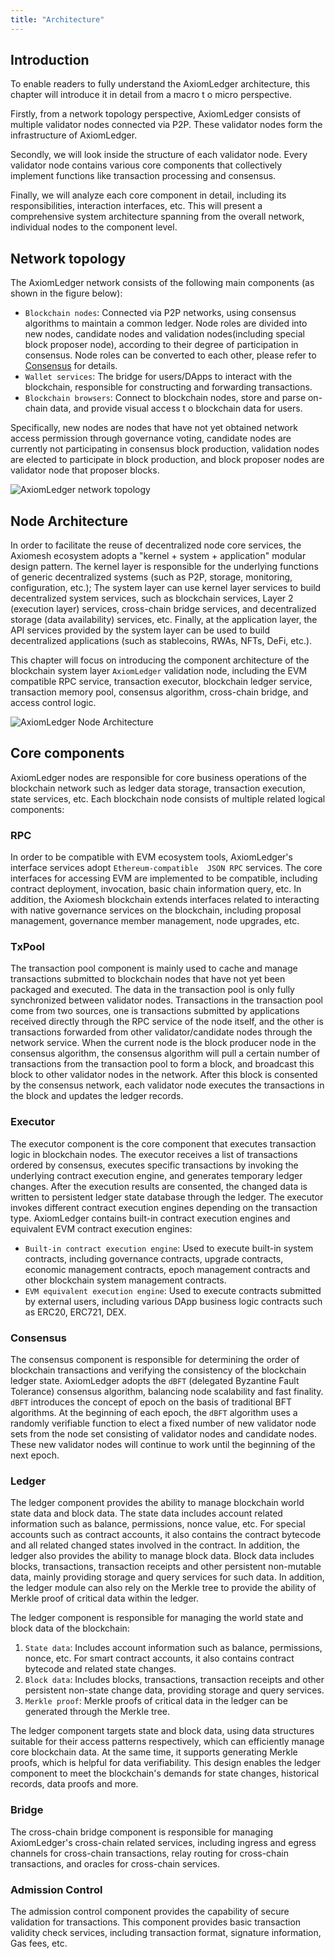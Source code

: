 ```yaml
---
title: "Architecture"
---
```


## Introduction

To enable readers to fully understand the AxiomLedger architecture, this chapter will introduce it in detail from a macro t
o micro perspective.

Firstly, from a network topology perspective, AxiomLedger consists of multiple validator nodes connected via P2P. 
These validator nodes form the infrastructure of AxiomLedger.

Secondly, we will look inside the structure of each validator node. Every validator node contains various core components 
that collectively implement functions like transaction processing and consensus. 

Finally, we will analyze each core component in detail, including its responsibilities, interaction interfaces, etc. 
This will present a comprehensive system architecture spanning from the overall network, individual nodes to the 
component level.

## Network topology

The AxiomLedger network consists of the following main components (as shown in the figure below):

- `Blockchain nodes`: Connected via P2P networks, using consensus algorithms to maintain a common ledger. 
Node roles are divided into new nodes, candidate nodes and validation nodes(including special block proposer node), according to their degree of 
participation in consensus. Node roles can be converted to each other, please refer to [Consensus](/en/documentation/system-design/consensus) for details.
- `Wallet services`: The bridge for users/DApps to interact with the blockchain, responsible for constructing and 
forwarding transactions.
- `Blockchain browsers`: Connect to blockchain nodes, store and parse on-chain data, and provide visual access t
o blockchain data for users. 

Specifically, new nodes are nodes that have not yet obtained network access permission through governance voting, 
candidate nodes are currently not participating in consensus block production, validation nodes are elected to participate in block production, and block proposer nodes are validator node that proposer blocks.

![AxiomLedger network topology](/en/images/system-design/axiomledger-topology.png)

## Node Architecture

In order to facilitate the reuse of decentralized node core services, the Axiomesh ecosystem adopts 
a "kernel + system + application" modular design pattern. The kernel layer is responsible for the 
underlying functions of generic decentralized systems (such as P2P, storage, monitoring, configuration, etc.); 
The system layer can use kernel layer services to build decentralized system services, such as blockchain 
services, Layer 2 (execution layer) services, cross-chain bridge services, and decentralized 
storage (data availability) services, etc. Finally, at the application layer, the API services provided by 
the system layer can be used to build decentralized applications (such as stablecoins, RWAs, NFTs, DeFi, etc.).

This chapter will focus on introducing the component architecture of the blockchain system 
layer `AxiomLedger` validation node, including the EVM compatible RPC service, transaction executor, 
blockchain ledger service, transaction memory pool, consensus algorithm, cross-chain bridge, and 
access control logic.

![AxiomLedger Node Architecture](/en/images/system-design/axiomledger-architecture.png)

## Core components

AxiomLedger nodes are responsible for core business operations of the blockchain network such as 
ledger data storage, transaction execution, state services, etc. Each blockchain node consists of 
multiple related logical components:

### RPC

In order to be compatible with EVM ecosystem tools, AxiomLedger's interface services adopt `Ethereum-compatible 
JSON RPC` services. The core interfaces for accessing EVM are implemented to be compatible, including contract deployment, 
invocation, basic chain information query, etc. In addition, the Axiomesh blockchain extends interfaces related to interacting 
with native governance services on the blockchain, including proposal management, governance member management, 
node upgrades, etc.

### TxPool

The transaction pool component is mainly used to cache and manage transactions submitted to blockchain nodes that have 
not yet been packaged and executed. The data in the transaction pool is only fully synchronized between validator nodes. 
Transactions in the transaction pool come from two sources, one is transactions submitted by applications received directly 
through the RPC service of the node itself, and the other is transactions forwarded from other validator/candidate nodes through the network 
service. When the current node is the block producer node in the consensus algorithm, the consensus algorithm will pull a certain 
number of transactions from the transaction pool to form a block, and broadcast this block to other validator nodes in the
 network. After this block is consented by the consensus network, each validator node executes the transactions in the block and 
 updates the ledger records.

### Executor

The executor component is the core component that executes transaction logic in blockchain nodes. The executor receives 
a list of transactions ordered by consensus, executes specific transactions by invoking the underlying contract execution 
engine, and generates temporary ledger changes. After the execution results are consented, the changed data is written 
to persistent ledger state database through the ledger. The executor invokes different contract execution engines depending
 on the transaction type. AxiomLedger contains built-in contract execution engines and equivalent EVM contract 
 execution engines:

* `Built-in contract execution engine`: Used to execute built-in system contracts, including governance contracts, upgrade contracts, economic management contracts, epoch management contracts and other blockchain system management contracts.
* `EVM equivalent execution engine`: Used to execute contracts submitted by external users, including various DApp business logic contracts such as ERC20, ERC721, DEX.


### Consensus

The consensus component is responsible for determining the order of blockchain transactions and verifying the consistency of 
the blockchain ledger state. AxiomLedger adopts the `dBFT` (delegated Byzantine Fault Tolerance) consensus algorithm, balancing
 node scalability and fast finality. `dBFT` introduces the concept of epoch on the basis of traditional BFT algorithms. 
 At the beginning of each epoch, the `dBFT` algorithm uses a randomly verifiable function to elect a fixed number of new validator node sets 
 from the node set consisting of validator nodes and candidate nodes. These new validator nodes will continue to work until the beginning of the next epoch.

### Ledger

The ledger component provides the ability to manage blockchain world state data and block data. The state data includes account related information such as 
balance, permissions, nonce value, etc. For special accounts such as contract accounts, it also contains the contract bytecode and all related changed states 
involved in the contract. In addition, the ledger also provides the ability to manage block data. Block data includes blocks, transactions, transaction receipts 
and other persistent non-mutable data, mainly providing storage and query services for such data. In addition, the ledger module can also rely on the Merkle tree to provide the ability of Merkle proof of critical data within the ledger.

The ledger component is responsible for managing the world state and block data of the blockchain:

1. `State data`: Includes account information such as balance, permissions, nonce, etc. For smart contract accounts, it also contains contract bytecode and 
related state changes.
2. `Block data`: Includes blocks, transactions, transaction receipts and other persistent non-state change data, providing storage and query services. 
3. `Merkle proof`: Merkle proofs of critical data in the ledger can be generated through the Merkle tree.

The ledger component targets state and block data, using data structures suitable for their access patterns respectively, which can efficiently manage
 core blockchain data. At the same time, it supports generating Merkle proofs, which is helpful for data verifiability. This design enables the ledger 
 component to meet the blockchain's demands for state changes, historical records, data proofs and more.


### Bridge

The cross-chain bridge component is responsible for managing AxiomLedger's cross-chain related services, including ingress and egress channels 
for cross-chain transactions, relay routing for cross-chain transactions, and oracles for cross-chain services.

### Admission Control

The admission control component provides the capability of secure validation for transactions. This component provides basic transaction validity 
check services, including transaction format, signature information, Gas fees, etc.